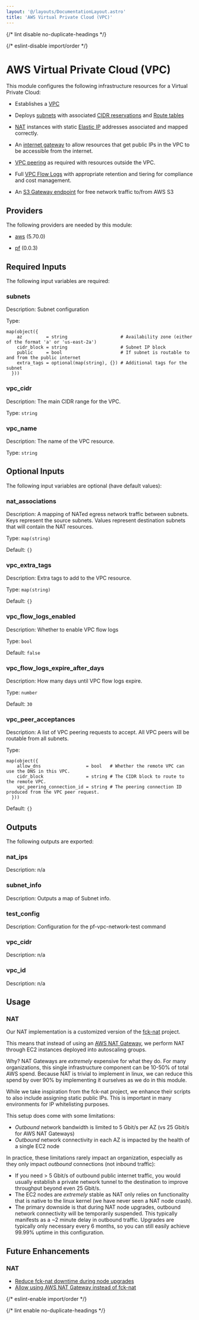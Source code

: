 ```yaml
---
layout: '@/layouts/DocumentationLayout.astro'
title: 'AWS Virtual Private Cloud (VPC)'
---
```



{/* lint disable no-duplicate-headings */}

{/* eslint-disable import/order */}

<ModuleHeader
  name="aws_vpc"
  sourceHref="https://github.com/Panfactum/stack/tree/__PANFACTUM_VERSION_EDGE__/packages/infrastructure/aws_vpc"
  status="stable"
  type="direct"
/>

# AWS Virtual Private Cloud (VPC)

This module configures the following infrastructure resources for a Virtual Private Cloud:

- Establishes a [VPC](https://aws.amazon.com/vpc/)

- Deploys [subnets](https://docs.aws.amazon.com/vpc/latest/userguide/configure-subnets.html) with associated [CIDR reservations](https://docs.aws.amazon.com/vpc/latest/userguide/subnet-cidr-reservation.html) and [Route tables](https://docs.aws.amazon.com/vpc/latest/userguide/VPC_Route_Tables.html)

- [NAT](https://en.wikipedia.org/wiki/Network_address_translation) instances with static [Elastic IP](https://docs.aws.amazon.com/vpc/latest/userguide/vpc-eips.html)
  addresses associated and mapped correctly.

- An [internet gateway](https://docs.aws.amazon.com/vpc/latest/userguide/VPC_Internet_Gateway.html) to allow resources that get public IPs in the VPC to be accessible from the internet.

- [VPC peering](https://docs.aws.amazon.com/vpc/latest/userguide/vpc-peering.html) as required with resources outside the VPC.

- Full [VPC Flow Logs](https://docs.aws.amazon.com/vpc/latest/userguide/flow-logs.html) with appropriate retention and tiering for compliance and cost management.

- An [S3 Gateway endpoint](https://docs.aws.amazon.com/vpc/latest/privatelink/vpc-endpoints-s3.html) for free network
  traffic to/from AWS S3

## Providers

The following providers are needed by this module:

- [aws](https://registry.terraform.io/providers/hashicorp/aws/5.70.0/docs) (5.70.0)

- [pf](https://registry.terraform.io/providers/panfactum/pf/0.0.3/docs) (0.0.3)

## Required Inputs

The following input variables are required:

### subnets

Description: Subnet configuration

Type:

```hcl
map(object({
    az         = string                    # Availability zone (either of the format 'a' or 'us-east-2a')
    cidr_block = string                    # Subnet IP block
    public     = bool                      # If subnet is routable to and from the public internet
    extra_tags = optional(map(string), {}) # Additional tags for the subnet
  }))
```

### vpc_cidr

Description: The main CIDR range for the VPC.

Type: `string`

### vpc_name

Description: The name of the VPC resource.

Type: `string`

## Optional Inputs

The following input variables are optional (have default values):

### nat_associations

Description: A mapping of NATed egress network traffic between subnets. Keys represent the source subnets. Values represent destination subnets that will contain the NAT resources.

Type: `map(string)`

Default: `{}`

### vpc_extra_tags

Description: Extra tags to add to the VPC resource.

Type: `map(string)`

Default: `{}`

### vpc_flow_logs_enabled

Description: Whether to enable VPC flow logs

Type: `bool`

Default: `false`

### vpc_flow_logs_expire_after_days

Description: How many days until VPC flow logs expire.

Type: `number`

Default: `30`

### vpc_peer_acceptances

Description: A list of VPC peering requests to accept. All VPC peers will be routable from all subnets.

Type:

```hcl
map(object({
    allow_dns                 = bool   # Whether the remote VPC can use the DNS in this VPC.
    cidr_block                = string # The CIDR block to route to the remote VPC.
    vpc_peering_connection_id = string # The peering connection ID produced from the VPC peer request.
  }))
```

Default: `{}`

## Outputs

The following outputs are exported:

### nat_ips

Description: n/a

### subnet_info

Description: Outputs a map of Subnet info.

### test_config

Description: Configuration for the pf-vpc-network-test command

### vpc_cidr

Description: n/a

### vpc_id

Description: n/a

## Usage

### NAT

Our NAT implementation is a customized version
of the [fck-nat](https://fck-nat.dev/stable/)
project.

This means that instead of using an [AWS NAT Gateway](https://docs.aws.amazon.com/vpc/latest/userguide/vpc-nat-gateway.html), we perform NAT through
EC2 instances deployed into autoscaling groups.

Why? NAT Gateways are _extremely_ expensive for what they do. For many organizations,
this single infrastructure component can be 10-50% of total AWS spend. Because NAT
is trivial to implement in linux, we can reduce this spend by over 90% by implementing
it ourselves as we do in this module.

While we take inspiration from the fck-nat project, we enhance their scripts to also
include assigning static public IPs. This is important in many environments for
IP whitelisting purposes.

This setup does come with some limitations:

- _Outbound_ network bandwidth is limited to 5 Gbit/s per AZ (vs 25 Gbit/s for AWS NAT Gateways)
- _Outbound_ network connectivity in each AZ is impacted by the health of a single EC2 node

In practice, these limitations rarely impact an organization, especially as they only
impact _outbound_ connections (not inbound traffic):

- If you need > 5 Gbit/s of outbound public internet traffic, you would usually establish
  a private network tunnel to the destination to improve throughput beyond even 25 Gbit/s.
- The EC2 nodes are _extremely_ stable as NAT only relies on functionality that is
  native to the linux kernel (we have never seen a NAT node crash).
- The primary downside is that during NAT node upgrades,
  outbound network connectivity will be temporarily
  suspended. This typically manifests as a \~2 minute delay in outbound traffic. Upgrades
  are typically only necessary every 6 months, so you can still easily achieve 99.99% uptime
  in this configuration.

## Future Enhancements

### NAT

- [Reduce fck-nat downtime during node upgrades](https://github.com/Panfactum/stack/issues/12)
- [Allow using AWS NAT Gateway instead of fck-nat](https://github.com/Panfactum/stack/issues/13)

{/* eslint-enable import/order */}

{/* lint enable no-duplicate-headings */}
